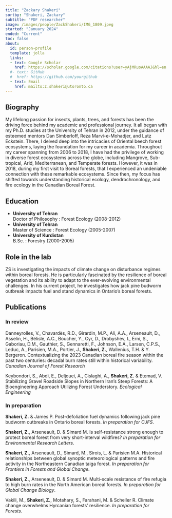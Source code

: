 ```yaml
---
title: "Zackary Shakeri"
sortby: "Shakeri, Zackary"
subtitle: "PDF researcher"
image: /images/people/ZackShakeri/IMG_1809.jpeg
started: "January 2024"
ended: "Current"
toc: false
about:
  id: person-profile
  template: jolla
  links:
  - text: Google Scholar
    href: https://scholar.google.com/citations?user=yAjMRuoAAAAJ&hl=en  
  #- text: GitHub
  #  href: https://github.com/yourgithub
  - text: Email
    href: mailto:z.shakeri@utoronto.ca
---
```


::: {#person-profile}
:::
## Biography

My lifelong passion for insects, plants, trees, and forests has been the driving force behind my academic and professional journey. It all began with my Ph.D. studies at the University of Tehran in 2012, under the guidance of esteemed mentors Dan Simberloff, Reza Marvi-e-Mohadjer, and Lutz Eckstein. There, I delved deep into the intricacies of Oriental beech forest ecosystems, laying the foundation for my career in academia.
Throughout my career spanning from 2006 to 2018, I have had the privilege of working in diverse forest ecosystems across the globe, including Mangrove, Sub-tropical, Arid, Mediterranean, and Temperate forests. However, it was in 2018, during my first visit to Boreal forests, that I experienced an undeniable connection with these remarkable ecosystems. Since then, my focus has shifted towards understanding historical ecology, dendrochronology, and fire ecology in the Canadian Boreal Forest. 

## Education

-   **University of Tehran**<br /> Doctor of Philosophy : Forest Ecology (2008-2012)
-   **University of Tehran**<br /> Master of Science : Forest Ecology (2005-2007)
-   **University of Kurdistan**<br /> B.Sc. : Forestry (2000-2005)


## Role in the lab

ZS is investigating the impacts of climate change on disturbance regimes within boreal forests. He is particularly fascinated by the resilience of boreal vegetation and its ability to adapt to the ever-evolving environmental challenges. In his current project, he investigates how jack pine budworm outbreak impacts fuel and stand dynamics in Ontario's boreal forests. 

## Publications
### In review
Danneyrolles, V., Chavardès, R.D., Girardin, M.P., Ali, A.A., Arseneault, D., Asselin, H., Bélisle, A.C., Boucher, Y., Cyr, D., Drobyshev, I., Erni, S., Gaboriau, D.M., Gauthier, S., Gennaretti, F., Johnson, E.A., Larsen, C.P.S., Leduc, A., Parisien, M.A., Portier, J., **Shakeri, Z.**, Wallenius, T.H. & Y. Bergeron. Contextualizing the 2023 Canadian boreal fire season within the past two centuries: decadal burn rates still within historical variability. _Canadian Journal of Forest Research_

Keybondori, S., Abdi, E., Deljouei, A., Cislaghi, A., **Shakeri, Z.** & Etemad, V. Stabilizing Gravel Roadside Slopes in Northern Iran's Steep Forests: A Bioengineering Approach Utilizing Forest Understory. _Ecological Engineering_ 

### In preparation 
**Shakeri, Z.** & James P. Post-defoliation fuel dynamics following jack pine budworm outbreaks in Ontario boreal forests. _In preparation for CJFS_.

**Shakeri, Z.**, Arseneault, D. & Simard M. Is self-resistance strong enough to protect boreal forest from very short-interval wildfires? _In preparation for Environmental Research Letters_.

**Shakeri, Z.**, Arseneault, D., Simard, M., Sirois, L. & Parisien M.A. Historical relationships between global synoptic meteorological patterns and fire activity in the Northeastern Canadian taiga forest. _In preparation for Frontiers in Forests and Global Change_.
	
**Shakeri, Z.**, Arseneault, D. & Simard M. Multi-scale resistance of fire refugia to high burn rates in the North American boreal forests. _In preparation for Global Change Biology_.
	
Vakili, M., **Shakeri, Z.**, Motahary, S., Farahani, M. & Scheller R. Climate change overwhelms Hyrcanian forests' resilience. _In preparation for Forests_.
 

